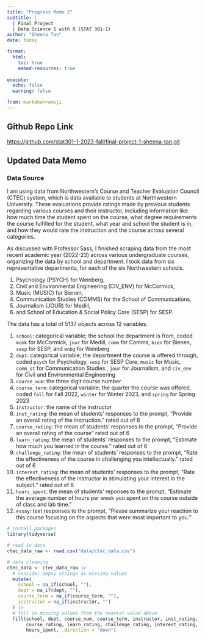 ```yaml
---
title: "Progress Memo 2"
subtitle: |
  | Final Project 
  | Data Science 1 with R (STAT 301-1)
author: "Sheena Tan"
date: today

format:
  html:
    toc: true
    embed-resources: true
    
execute:
  echo: false
  warning: false

from: markdown+emoji 
---
```


::: {.callout-tip icon=false}

## Github Repo Link

[https://github.com/stat301-1-2023-fall/final-project-1-sheena-tan.git](https://github.com/stat301-1-2023-fall/final-project-1-sheena-tan.git)

:::

## Updated Data Memo

### Data Source

I am using data from Northwestern's Course and Teacher Evaluation Council (CTEC) system, which is data available to students at Northwestern University. These evaluations provide ratings made by previous students regarding various courses and their instructor, including information like how much time the student spent on the course, what degree requirements the course fulfilled for the student, what year and school the student is in, and how they would rate the instruction and the course across several categories. 

As discussed with Professor Sass, I finished scraping data from the most recent academic year (2022-23) across various undergraduate courses, organizing the data by school and department. I took data from six representative departments, for each of the six Northwestern schools. 

1. Psychology (PSYCH) for Weinberg,
2. Civil and Environmental Engineering (CIV_ENV) for McCormick,
3. Music (MUSIC) for Bienen, 
4. Communication Studies (COMMS) for the School of Communications,
5. Journalism (JOUR) for Medill,
6. and School of Education & Social Policy Core (SESP) for SESP.

The data has a total of 5137 objects across 12 variables.

1. `school`: categorical variable; the school the department is from, coded `mcmk` for McCormick, `jour` for Medill, `comm` for Comms, `bien` for Bienen, `sesp` for SESP, and `wnbg` for Weinberg
2. `dept`: categorical variable; the department the course is offered through, coded `psych` for Psychology, `sesp` for SESP Core, `music` for Music, `comm_st` for Communication Studies , `jour` for Journalism, and `civ_env` for Civil and Environmental Engineering
3. `course_num`: the three digit course number
4. `course_term`: categorical variable; the quarter the course was offered, coded `fall` for Fall 2022, `winter` for Winter 2023, and `spring` for Spring 2023
5. `instructor`: the name of the instructor
6. `inst_rating`: the mean of students' responses to the prompt, "Provide an overall rating of the instruction." rated out of 6
7. `course_rating`: the mean of students' responses to the prompt, "Provide an overall rating of the course" rated out of 6
8. `learn_rating`: the mean of students' responses to the prompt, "Estimate how much you learned in the course." rated out of 6
9. `challenge_rating`: the mean of students' responses to the prompt, "Rate the effectiveness of the course in challenging you intellectually." rated out of 6
10. `interest_rating`: the mean of students' responses to the prompt, "Rate the effectiveness of the instructor in stimulating your interest in the subject." rated out of 6
11. `hours_spent`: the mean of students' reponses to the prompt, "Estimate the average number of hours per week you spent on this course outside of class and lab time."
12. `essay`: text responses to the prompt, "Please summarize your reaction to this course focusing on the aspects that were most important to you."

```r
# install packages
library(tidyverse)

# read in data
ctec_data_raw <- read.csv("data/ctec_data.csv")

# data cleaning
ctec_data <- ctec_data_raw |> 
  # consider empty strings as missing values
  mutate(
    school = na_if(school, ""),
    dept = na_if(dept, ""),
    course_term = na_if(course_term, ""),
    instructor = na_if(instructor, "")
  ) |> 
  # fill in missing values from the nearest value above
  fill(school, dept, course_num, course_term, instructor, inst_rating, 
       course_rating, learn_rating, challenge_rating, interest_rating, 
       hours_spent, .direction = "down")

```

